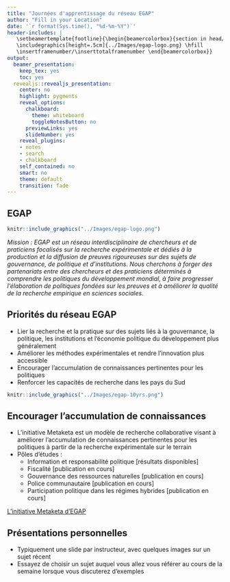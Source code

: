 ```yaml
---
title: "Journées d'apprentissage du réseau EGAP"
author: "Fill in your Location"
date: '`r format(Sys.time(), "%d-%m-%Y")`'
header-includes: |
   \setbeamertemplate{footline}{\begin{beamercolorbox}{section in head/foot}
   \includegraphics[height=.5cm]{../Images/egap-logo.png} \hfill
   \insertframenumber/\inserttotalframenumber \end{beamercolorbox}}
output:
  beamer_presentation:
    keep_tex: yes
    toc: yes
  revealjs::revealjs_presentation:
    center: no
    highlight: pygments
    reveal_options:
      chalkboard:
        theme: whiteboard
        toggleNotesButton: no
      previewLinks: yes
      slideNumber: yes
    reveal_plugins:
    - notes
    - search
    - chalkboard
    self_contained: no
    smart: no
    theme: default
    transition: fade
---
```


## EGAP

```r
knitr::include_graphics("../Images/egap-logo.png")
```

*Mission : EGAP est un réseau interdisciplinaire de chercheurs et de praticiens focalisés sur la recherche expérimentale et dédiés à la production et la diffusion de preuves rigoureuses sur des sujets de gouvernance, de politique et d'institutions. Nous cherchons à forger des partenariats entre des chercheurs et des praticiens déterminés à comprendre les politiques du développement mondial, à faire progresser l'élaboration de politiques fondées sur les preuves et à améliorer la qualité de la recherche empirique en sciences sociales.*

## Priorités du réseau EGAP

- Lier la recherche et la pratique sur des sujets liés à la gouvernance, la politique, les institutions et l'économie politique du développement plus généralement
- Améliorer les méthodes expérimentales et rendre l'innovation plus accessible
- Encourager l'accumulation de connaissances pertinentes pour les politiques
- Renforcer les capacités de recherche dans les pays du Sud

```r
knitr::include_graphics("../Images/egap-10yrs.png")
```


## Encourager l'accumulation de connaissances

- L'initiative Metaketa est un modèle de recherche collaborative visant à améliorer l'accumulation de connaissances pertinentes pour les politiques à partir de la recherche expérimentale sur le terrain
- Pôles d'études :
    - Information et responsabilité politique [résultats disponibles]
    - Fiscalité [publication en cours]
    - Gouvernance des ressources naturelles [publication en cours]
    - Police communautaire [publication en cours]
    - Participation politique dans les régimes hybrides [publication en cours]

[L'initiative Metaketa d'EGAP](https://egap.org/our-work-0/the-metaketa-initiative/)

## Présentations personnelles

- Typiquement une slide par instructeur, avec quelques images sur un sujet récent
- Essayez de choisir un sujet auquel vous allez vous référer au cours de la semaine lorsque vous discuterez d'exemples
